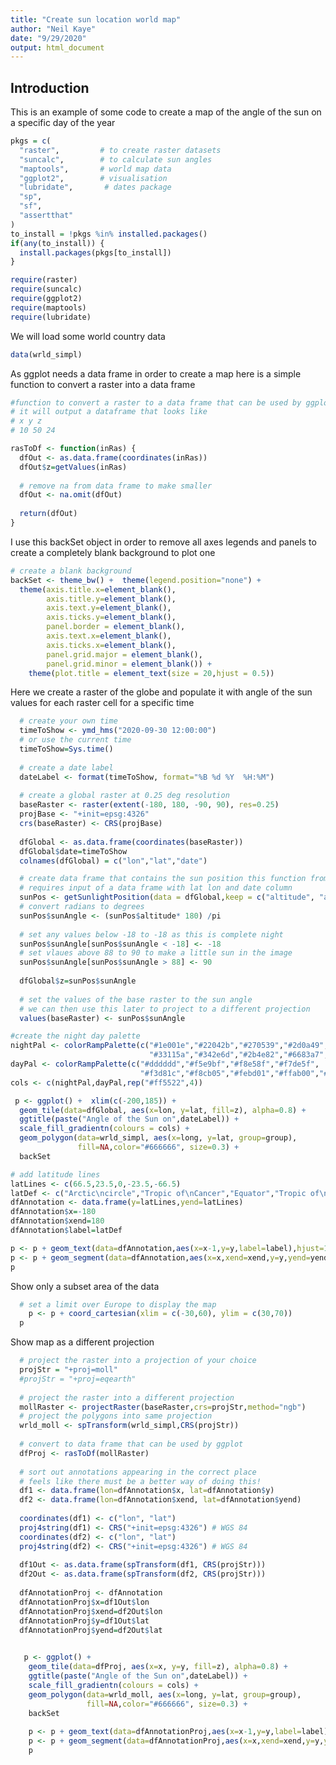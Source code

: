```yaml
---
title: "Create sun location world map"
author: "Neil Kaye"
date: "9/29/2020"
output: html_document
---
```


## Introduction
This is an example of some code to create a map of the angle of the sun on a specific day of the year

```r

pkgs = c(
  "raster",         # to create raster datasets
  "suncalc",        # to calculate sun angles
  "maptools",       # world map data
  "ggplot2",        # visualisation
  "lubridate",       # dates package
  "sp",
  "sf",
  "assertthat"
)
to_install = !pkgs %in% installed.packages()
if(any(to_install)) {
  install.packages(pkgs[to_install])
}

require(raster)
require(suncalc)
require(ggplot2)
require(maptools)
require(lubridate)

```
We will load some world country data
```r
data(wrld_simpl)
```
As ggplot needs a data frame in order to create a map here is a simple function to convert 
a raster into a data frame
```r

#function to convert a raster to a data frame that can be used by ggplot
# it will output a dataframe that looks like
# x y z
# 10 50 24

rasToDf <- function(inRas) {
  dfOut <- as.data.frame(coordinates(inRas))
  dfOut$z=getValues(inRas)
  
  # remove na from data frame to make smaller
  dfOut <- na.omit(dfOut)
  
  return(dfOut)
}

```
I use this backSet object in order to remove all axes legends and panels to create a completely
blank background to plot one
```r

# create a blank background
backSet <- theme_bw() +  theme(legend.position="none") +
  theme(axis.title.x=element_blank(),
        axis.title.y=element_blank(),
        axis.text.y=element_blank(),
        axis.ticks.y=element_blank(),
        panel.border = element_blank(),
        axis.text.x=element_blank(),
        axis.ticks.x=element_blank(), 
        panel.grid.major = element_blank(),
        panel.grid.minor = element_blank()) + 
    theme(plot.title = element_text(size = 20,hjust = 0.5))

```
Here we create a raster of the globe and populate it with angle of the sun values
for each raster cell for a specific time

```r

  # create your own time
  timeToShow <- ymd_hms("2020-09-30 12:00:00")
  # or use the current time
  timeToShow=Sys.time()
  
  # create a date label
  dateLabel <- format(timeToShow, format="%B %d %Y  %H:%M")
  
  # create a global raster at 0.25 deg resolution
  baseRaster <- raster(extent(-180, 180, -90, 90), res=0.25)
  projBase <- "+init=epsg:4326"
  crs(baseRaster) <- CRS(projBase) 
  
  dfGlobal <- as.data.frame(coordinates(baseRaster))
  dfGlobal$date=timeToShow
  colnames(dfGlobal) = c("lon","lat","date")

  # create data frame that contains the sun position this function from the suncalc package
  # requires input of a data frame with lat lon and date column
  sunPos <- getSunlightPosition(data = dfGlobal,keep = c("altitude", "azimuth"))
  # convert radians to degrees
  sunPos$sunAngle <- (sunPos$altitude* 180) /pi
  
  # set any values below -18 to -18 as this is complete night
  sunPos$sunAngle[sunPos$sunAngle < -18] <- -18
  # set vlaues above 88 to 90 to make a little sun in the image
  sunPos$sunAngle[sunPos$sunAngle > 88] <- 90
  
  dfGlobal$z=sunPos$sunAngle
  
  # set the values of the base raster to the sun angle
  # we can then use this later to project to a different projection
  values(baseRaster) <- sunPos$sunAngle

  ```
    
  ```r

  #create the night day palette
  nightPal <- colorRampPalette(c("#1e001e","#22042b","#270539","#2d0a49",
                                 "#33115a","#342e6d","#2b4e82","#6683a7","#c1c9d6","#dddddd"))(36)
  dayPal <- colorRampPalette(c("#dddddd","#f5e9bf","#f8e58f","#f7de5f",
                               "#f3d81c","#f8cb05","#febd01","#ffab00","#ff9300"))(175)
  cols <- c(nightPal,dayPal,rep("#ff5522",4))

   p <- ggplot() +  xlim(c(-200,185)) +
    geom_tile(data=dfGlobal, aes(x=lon, y=lat, fill=z), alpha=0.8) +
    ggtitle(paste("Angle of the Sun on",dateLabel)) +
    scale_fill_gradientn(colours = cols) +
    geom_polygon(data=wrld_simpl, aes(x=long, y=lat, group=group), 
                 fill=NA,color="#666666", size=0.3) +
    backSet
  
  # add latitude lines  
  latLines <- c(66.5,23.5,0,-23.5,-66.5)
  latDef <- c("Arctic\ncircle","Tropic of\nCancer","Equator","Tropic of\nCapricorn","Antarctic\nCircle")
  dfAnnotation <- data.frame(y=latLines,yend=latLines)
  dfAnnotation$x=-180
  dfAnnotation$xend=180
  dfAnnotation$label=latDef
  
  p <- p + geom_text(data=dfAnnotation,aes(x=x-1,y=y,label=label),hjust=1)
  p <- p + geom_segment(data=dfAnnotation,aes(x=x,xend=xend,y=y,yend=yend),color="#66666666",linetype=2)
  p
  
```

Show only a subset area of the data
```r

  # set a limit over Europe to display the map
	p <- p + coord_cartesian(xlim = c(-30,60), ylim = c(30,70)) 
  p
```

Show map as a different projection
```r
  
  # project the raster into a projection of your choice
  projStr = "+proj=moll"
  #projStr = "+proj=eqearth"
  
  # project the raster into a different projection
  mollRaster <- projectRaster(baseRaster,crs=projStr,method="ngb")
  # project the polygons into same projection
  wrld_moll <- spTransform(wrld_simpl,CRS(projStr))
  
  # convert to data frame that can be used by ggplot
  dfProj <- rasToDf(mollRaster)
  
  # sort out annotations appearing in the correct place
  # feels like there must be a better way of doing this!
  df1 <- data.frame(lon=dfAnnotation$x, lat=dfAnnotation$y)
  df2 <- data.frame(lon=dfAnnotation$xend, lat=dfAnnotation$yend)
  
  coordinates(df1) <- c("lon", "lat")
  proj4string(df1) <- CRS("+init=epsg:4326") # WGS 84
  coordinates(df2) <- c("lon", "lat")
  proj4string(df2) <- CRS("+init=epsg:4326") # WGS 84
  
  df1Out <- as.data.frame(spTransform(df1, CRS(projStr)))
  df2Out <- as.data.frame(spTransform(df2, CRS(projStr)))
  
  dfAnnotationProj <- dfAnnotation
  dfAnnotationProj$x=df1Out$lon
  dfAnnotationProj$xend=df2Out$lon
  dfAnnotationProj$y=df1Out$lat
  dfAnnotationProj$yend=df2Out$lat
  

   p <- ggplot() +
    geom_tile(data=dfProj, aes(x=x, y=y, fill=z), alpha=0.8) +
    ggtitle(paste("Angle of the Sun on",dateLabel)) +
    scale_fill_gradientn(colours = cols) +
    geom_polygon(data=wrld_moll, aes(x=long, y=lat, group=group), 
                 fill=NA,color="#666666", size=0.3) +
    backSet
  
    p <- p + geom_text(data=dfAnnotationProj,aes(x=x-1,y=y,label=label),hjust=1)
    p <- p + geom_segment(data=dfAnnotationProj,aes(x=x,xend=xend,y=y,yend=yend),color="#66666666",linetype=2)
    p
  

```


